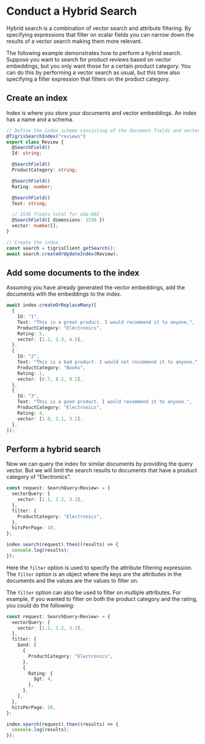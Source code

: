 # Conduct a Hybrid Search

Hybrid search is a combination of vector search and attribute filtering.
By specifying expressions that filter on scalar fields you can narrow
down the results of a vector search making them more relevant.

The following example demonstrates how to perform a hybrid search.
Suppose you want to search for product reviews based on vector embeddings,
but you only want those for a certain product category. You can do this
by performing a vector search as usual, but this time also specifying a
filter expression that filters on the product category.

## Create an index

Index is where you store your documents and vector embeddings. An index has a
name and a schema.

```ts
// Define the index schema consisting of the document fields and vector field
@TigrisSearchIndex("reviews")
export class Review {
  @SearchField()
  Id: string;

  @SearchField()
  ProductCategory: string;

  @SearchField()
  Rating: number;

  @SearchField()
  Text: string;

  // 1536 floats total for ada-002
  @SearchField({ dimensions: 1536 })
  vector: number[];
}

// Create the index
const search = tigrisClient.getSearch();
await search.createOrUpdateIndex(Review);
```

## Add some documents to the index

Assuming you have already generated the vector embeddings, add the documents
with the embeddings to the index.

```ts
await index.createOrReplaceMany([
  {
    Id: "1",
    Text: "This is a great product. I would recommend it to anyone.",
    ProductCategory: "Electronics",
    Rating: 5,
    vector: [1.2, 2.3, 4.5],
  },
  {
    Id: "2",
    Text: "This is a bad product. I would not recommend it to anyone.",
    ProductCategory: "Books",
    Rating: 1,
    vector: [6.7, 8.2, 9.2],
  },
  {
    Id: "3",
    Text: "This is a good product. I would recommend it to anyone.",
    ProductCategory: "Electronics",
    Rating: 4,
    vector: [1.0, 2.1, 3.2],
  },
]);
```

## Perform a hybrid search

Now we can query the index for similar documents by providing the query
vector. But we will limit the search results to documents that have a
product category of "Electronics".

```ts
const request: SearchQuery<Review> = {
  vectorQuery: {
    vector: [1.1, 2.2, 3.3],
  },
  filter: {
    ProductCategory: "Electronics",
  },
  hitsPerPage: 10,
};

index.search(request).then((results) => {
  console.log(results);
});
```

Here the `filter` option is used to specify the attribute filtering
expression. The `filter` option is an object where the keys are the
attributes in the documents and the values are the values to filter on.

The `filter` option can also be used to filter on multiple attributes.
For example, if you wanted to filter on both the product category and
the rating, you could do the following:

```ts
const request: SearchQuery<Review> = {
  vectorQuery: {
    vector: [1.1, 2.2, 3.3],
  },
  filter: {
    $and: [
      {
        ProductCategory: "Electronics",
      },
      {
        Rating: {
          $gt: 4,
        },
      },
    ],
  },
  hitsPerPage: 10,
};

index.search(request).then((results) => {
  console.log(results);
});
```
